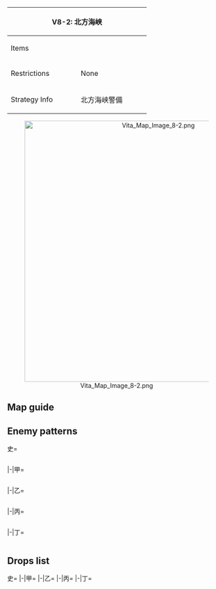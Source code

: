 {| class="article-table" style="width:100%;"
|-
! colspan="2" style="text-align:center;width:70%;" | V8-2: 北方海峡
| rowspan="3" style="text-align:center;width:30%;" | [[File:Vita Map Banner 8-2.png|400px]]
|-
! Items
| {{Ammo}}
|-
! Restrictions
| None
|-
! Strategy Info
|北方海峡警備
|北方海峡警備を実施する！<br>艦隊を展開し、北方海峡への侵入を図る敵艦隊を警戒せよ！
|}
<center>[[File:Vita Map Image 8-2.png|600px]]</center>
==Map guide==
{{Map/Branching
|id = V8-2
|0 -> D, F = * Random 50%/50% chance
|H/resource -> E,G = *Having any CV(B) or (F)BB(V) in the fleet '''FORCES''' routing to G.
*Meet any of the following requirements to route to E :
**CL is Fleet flagship and DD ≧ 3
**CVL + CAV + AV + LHA ≧ 2
*Else, random 50%/50% chance
|C -> E,I = *Having a CL as Fleet flagship and DD ≧ 3 in the fleet '''FORCES''' routing to I.
*Otherwise, any CV(B) or (F)BB(V) in the fleet '''FORCES''' routing to E.
*If you fail these requirements, a fleet containing any CVL, CAV, AV, or LHA '''FORCES''' routing to I.
*Else, random:
**35% chance for E
**65% chance for I
}}

==Enemy patterns==
<tabber>史=
<div class="scrollable" style="width:800px;max-height:400px;overflow:auto;">
{{Map/Nodes|name=北方深部潜水艦隊
|C
|Normal/BaseXP
|{{Formation|Line Abreast}}
|100
|534
|532
|532
|532
|-
|C
|Normal/BaseXP
|{{Formation|Echelon}}
|100
|534
|532
|532
|532
|-
|C
|Normal/BaseXP
|{{Formation|Line Abreast}}
|80
|534
|532
|532
|-
|C
|Normal/BaseXP
|{{Formation|Echelon}}
|80
|534
|532
|532
|-
}}
{{Map/Nodes|name=極北艦隊 A群
|D
|Normal/BaseXP
|{{Formation|Line Ahead}}
|130
|555
|591
|575
|575
|575
|575
|-
|D
|Normal/BaseXP
|{{Formation|Double Line}}
|130
|555
|591
|575
|575
|575
|575
|-
|D
|Normal/BaseXP
|{{Formation|Line Ahead}}
|110
|555
|591
|575
|575
|501
|501
|-
|D
|Normal/BaseXP
|{{Formation|Double Line}}
|110
|555
|591
|575
|575
|501
|501
|-
}}
{{Map/Nodes|name=極北艦隊 B群
|E
|Normal/BaseXP
|{{Formation|Line Ahead}}
|120
|555
|559
|559
|576
|575
|575
|-
|E
|Normal/BaseXP
|{{Formation|Double Line}}
|120
|555
|559
|559
|576
|575
|575
|-
|E
|Normal/BaseXP
|{{Formation|Line Ahead}}
|90
|555
|521
|521
|575
|575
|-
}}
{{Map/Nodes|name=深海重巡戦隊
|F
|Normal/BaseXP
|{{Formation|Line Ahead}}
|160
|527
|527
|555
|592
|577
|577
|-
|F
|Normal/BaseXP
|{{Formation|Double Line}}
|160
|527
|527
|555
|592
|577
|577
|-
|F
|Normal/BaseXP
|{{Formation|Double Line}}
|150
|527
|527
|555
|591
|576
|576
|-
|F
|Normal/BaseXP
|{{Formation|Double Line}}
|150
|527
|527
|555
|591
|576
|576
|-
}}
{{Map/Nodes|name=北方任務部隊
|G
|Normal/BaseXP
|{{Formation|Diamond}}
|170
|579
|527
|592
|577
|576
|576
|-
|G
|Normal/BaseXP
|{{Formation|Diamond}}
|160
|528
|527
|592
|577
|576
|576
|-
|G
|Normal/BaseXP
|{{Formation|Diamond}}
|150
|528
|527
|591
|576
|576
|576
|-
}}
{{Map/Nodes|name=北方威力偵察主力艦隊
|I
|Boss/BaseXP
|{{Formation|Line Ahead}}
|240
|567
|527
|527
|592
|576
|576
|-
|I
|Boss/BaseXP
|{{Formation|Line Ahead}}
|220
|529
|527
|527
|592
|576
|576
|-
|I
|Boss/BaseXP
|{{Formation|Line Ahead}}
|200
|529
|527
|527
|592
|575
|575
|-
}}
</div> <!-- overflow -->
|-|甲=
<div class="scrollable" style="width:800px;max-height:400px;overflow:auto;">
{{Map/Nodes|name=北方深部潜水艦隊
|C
|Normal/BaseXP
|{{Formation|Line Abreast}}
|80
|534
|532
|532
|-
|C
|Normal/BaseXP
|{{Formation|Echelon}}
|80
|534
|532
|532
|-
|C
|Normal/BaseXP
|{{Formation|Line Abreast}}
|50
|532
|532
|530
|-
|C
|Normal/BaseXP
|{{Formation|Echelon}}
|50
|532
|532
|530
|-
}}
{{Map/Nodes|name=極北艦隊 A群
|D
|Normal/BaseXP
|{{Formation|Line Ahead}}
|130
|555
|591
|575
|575
|575
|575
|-
|D
|Normal/BaseXP
|{{Formation|Double Line}}
|130
|555
|591
|575
|575
|575
|575
|-
|D
|Normal/BaseXP
|{{Formation|Line Ahead}}
|110
|555
|591
|575
|575
|501
|501
|-
|D
|Normal/BaseXP
|{{Formation|Double Line}}
|110
|555
|591
|575
|575
|501
|501
|-
|D
|Normal/BaseXP
|{{Formation|Line Ahead}}
|80
|555
|575
|501
|501
|501
|-
|D
|Normal/BaseXP
|{{Formation|Double Line}}
|80
|555
|575
|501
|501
|501
|-
}}
{{Map/Nodes|name=極北艦隊 B群
|E
|Normal/BaseXP
|{{Formation|Line Ahead}}
|90
|555
|521
|521
|575
|575
|-
|E
|Normal/BaseXP
|{{Formation|Double Line}}
|90
|555
|521
|521
|575
|575
|-
|E
|Normal/BaseXP
|{{Formation|Line Ahead}}
|80
|555
|521
|575
|501
|501
|-
|E
|Normal/BaseXP
|{{Formation|Double Line}}
|80
|555
|521
|575
|501
|501
|-
}}
{{Map/Nodes|name=深海重巡戦隊
|F
|Normal/BaseXP
|{{Formation|Double Line}}
|150
|527
|527
|555
|591
|576
|576
|-
|F
|Normal/BaseXP
|{{Formation|Double Line}}
|140
|527
|527
|555
|591
|575
|575
|-
|F
|Normal/BaseXP
|{{Formation|Double Line}}
|120
|527
|527
|519
|575
|575
|-
|F
|Normal/BaseXP
|{{Formation|Double Line}}
|100
|527
|522
|519
|501
|501
|-
}}
{{Map/Nodes|name=北方任務部隊
|G
|Normal/BaseXP
|{{Formation|Diamond}}
|150
|528
|527
|591
|576
|576
|576
|-
|G
|Normal/BaseXP
|{{Formation|Diamond}}
|140
|528
|527
|591
|575
|575
|575
|-
|G
|Normal/BaseXP
|{{Formation|Diamond}}
|130
|528
|522
|591
|575
|501
|501
|-
}}
{{Map/Nodes|name=北方威力偵察主力艦隊
|I
|Boss/BaseXP
|{{Formation|Line Ahead}}
|200
|529
|527
|527
|592
|575
|575
|-
|I
|Boss/BaseXP
|{{Formation|Line Ahead}}
|190
|529
|527
|527
|591
|575
|575
|-
|I
|Boss/BaseXP
|{{Formation|Line Ahead}}
|160
|529
|522
|522
|520
|575
|575
|-
}}
</div> <!-- overflow -->
|-|乙=
<div class="scrollable" style="width:800px;max-height:400px;overflow:auto;">
{{Map/Nodes|name=北方深部潜水艦隊
|C
|Normal/BaseXP
|{{Formation|Line Abreast}}
|50
|532
|532
|530
|-
|C
|Normal/BaseXP
|{{Formation|Echelon}}
|50
|532
|532
|530
|-
|C
|Normal/BaseXP
|{{Formation|Echelon}}
|40
|532
|530
|530
|-
|C
|Normal/BaseXP
|{{Formation|Echelon}}
|30
|532
|530
|-
}}
{{Map/Nodes|name=極北艦隊 A群
|D
|Normal/BaseXP
|{{Formation|Line Ahead}}
|80
|555
|575
|501
|501
|501
|-
|D
|Normal/BaseXP
|{{Formation|Double Line}}
|80
|555
|575
|501
|501
|501
|-
|D
|Normal/BaseXP
|{{Formation|Line Ahead}}
|70
|519
|575
|501
|501
|-
|D
|Normal/BaseXP
|{{Formation|Double Line}}
|70
|519
|575
|501
|501
|-
}}
{{Map/Nodes|name=極北艦隊 B群
|E
|Normal/BaseXP
|{{Formation|Line Ahead}}
|80
|555
|521
|575
|501
|501
|-
|E
|Normal/BaseXP
|{{Formation|Double Line}}
|80
|555
|521
|575
|501
|501
|-
|E
|Normal/BaseXP
|{{Formation|Line Ahead}}
|70
|518
|508
|508
|501
|501
|-
|E
|Normal/BaseXP
|{{Formation|Double Line}}
|70
|518
|508
|508
|501
|501
|-
}}
{{Map/Nodes|name=深海重巡戦隊
|F
|Normal/BaseXP
|{{Formation|Double Line}}
|100
|527
|522
|519
|501
|501
|-
|F
|Normal/BaseXP
|{{Formation|Double Line}}
|90
|522
|522
|519
|501
|501
|-
|F
|Normal/BaseXP
|{{Formation|Double Line}}
|90
|522
|522
|501
|501
|-
}}
{{Map/Nodes|name=北方任務部隊
|G
|Normal/BaseXP
|{{Formation|Diamond}}
|130
|528
|522
|591
|575
|501
|501
|-
|G
|Normal/BaseXP
|{{Formation|Diamond}}
|110
|528
|522
|575
|501
|501
|-
|G
|Normal/BaseXP
|{{Formation|Diamond}}
|100
|525
|522
|501
|501
|-
|G
|Normal/BaseXP
|{{Formation|Diamond}}
|90
|525
|509
|501
|501
|-
}}
{{Map/Nodes|name=北方威力偵察主力艦隊
|I
|Boss/BaseXP
|{{Formation|Line Ahead}}
|140
|529
|522
|522
|520
|501
|501
|-
|I
|Boss/BaseXP
|{{Formation|Line Ahead}}
|125
|529
|522
|522
|501
|501
|-
|I
|Boss/BaseXP
|{{Formation|Line Ahead}}
|115
|529
|522
|501
|501
|501
|-
}}
</div> <!-- overflow -->
|-|丙=
<div class="scrollable" style="width:800px;max-height:400px;overflow:auto;">
{{Map/Nodes|name=北方深部潜水艦隊
|C
|Normal/BaseXP
|{{Formation|Echelon}}
|40
|532
|530
|530
|-
|C
|Normal/BaseXP
|{{Formation|Echelon}}
|30
|532
|530
|-
|C
|Normal/BaseXP
|{{Formation|Echelon}}
|20
|530
|530
|-
}}
{{Map/Nodes|name=極北艦隊 A群
|D
|Normal/BaseXP
|{{Formation|Line Ahead}}
|70
|519
|575
|501
|501
|-
|D
|Normal/BaseXP
|{{Formation|Double Line}}
|70
|519
|575
|501
|501
|-
|D
|Normal/BaseXP
|{{Formation|Double Line}}
|60
|518
|501
|501
|501
|-
}}
{{Map/Nodes|name=極北艦隊 B群
|E
|Normal/BaseXP
|{{Formation|Line Ahead}}
|70
|518
|508
|508
|501
|501
|-
|E
|Normal/BaseXP
|{{Formation|Double Line}}
|70
|518
|508
|508
|501
|501
|-
|E
|Normal/BaseXP
|{{Formation|Double Line}}
|60
|505
|508
|508
|501
|501
|-
}}
{{Map/Nodes|name=深海重巡戦隊
|F
|Normal/BaseXP
|{{Formation|Double Line}}
|90
|522
|522
|501
|501
|-
|F
|Normal/BaseXP
|{{Formation|Double Line}}
|80
|509
|509
|501
|501
|-
}}
{{Map/Nodes|name=北方任務部隊
|G
|Normal/BaseXP
|{{Formation|Diamond}}
|100
|525
|522
|501
|501
|-
|G
|Normal/BaseXP
|{{Formation|Diamond}}
|90
|525
|509
|501
|501
|-
|G
|Normal/BaseXP
|{{Formation|Diamond}}
|80
|512
|509
|501
|501
|-
}}
{{Map/Nodes|name=北方威力偵察主力艦隊
|I
|Boss/BaseXP
|{{Formation|Line Ahead}}
|125
|529
|522
|522
|501
|501
|-
|I
|Boss/BaseXP
|{{Formation|Line Ahead}}
|115
|529
|522
|501
|501
|501
|-
|I
|Boss/BaseXP
|{{Formation|Line Ahead}}
|100
|524
|509
|501
|501
|-
}}
</div> <!-- overflow -->
|-|丁=
<div class="scrollable" style="width:800px;max-height:400px;overflow:auto;">
{{Map/Nodes|name=北方深部潜水艦隊
|C
|Normal/BaseXP
|{{Formation|Echelon}}
|30
|532
|530
|-
|C
|Normal/BaseXP
|{{Formation|Echelon}}
|20
|530
|530
|-
}}
{{Map/Nodes|name=極北艦隊 A群
|D
|Normal/BaseXP
|{{Formation|Double Line}}
|70
|519
|575
|501
|501
|-
|D
|Normal/BaseXP
|{{Formation|Double Line}}
|60
|518
|501
|501
|501
|-
}}
{{Map/Nodes|name=極北艦隊 B群
|E
|Normal/BaseXP
|{{Formation|Double Line}}
|70
|518
|508
|508
|501
|501
|-
|E
|Normal/BaseXP
|{{Formation|Double Line}}
|60
|505
|508
|508
|501
|501
|-
}}
{{Map/Nodes|name=深海重巡戦隊
|F
|Normal/BaseXP
|{{Formation|Double Line}}
|80
|509
|509
|501
|501
|-
}}
{{Map/Nodes|name=北方任務部隊
|G
|Normal/BaseXP
|{{Formation|Diamond}}
|80
|512
|509
|501
|501
|-
}}
{{Map/Nodes|name=北方威力偵察主力艦隊
|I
|Boss/BaseXP
|{{Formation|Line Ahead}}
|100
|524
|509
|501
|501
|-
}}
</div> <!-- overflow -->
</tabber>

==Drops list==
<tabber>史=
{{Map/Drops
|regular = true
|no_legend = true
|filter_button = true
|nodes =  C, D, E, F, G, I
|boss = I
|{{ShipFrom|22}} : F, G, I
|{{ShipFrom|100}} : F, G, I
|{{ShipFrom|101}} : F, G, I
|{{ShipFrom|38}} : F, G, I
|{{ShipFrom|40}} : D, F, G, I
|{{ShipFrom|41}} : D, F, G, I
|{{ShipFrom|49}} : F, G, I
|{{ShipFrom|18}} : C, D, E, F, G, I
|{{ShipFrom|9}} : F, G, I
|{{ShipFrom|13}} : F, G, I
|{{ShipFrom|34}} : F, G, I
|{{ShipFrom|35}} : F, G, I
|{{ShipFrom|36}} : F, G, I
|{{ShipFrom|37}} : F, G, I
|{{ShipFrom|15}} : D, E, F, G, I
|{{ShipFrom|16}} : D, E, F, G, I
|{{ShipFrom|10}} : D, E, F, G, I
|{{ShipFrom|32}} : D, E, F, G, I
|{{ShipFrom|11}} : D, E, F, G, I
|{{ShipFrom|12}} : D, E, F, G, I
|{{ShipFrom|33}} : D, E, F, G, I
|{{ShipFrom|14}} : D, E, F, G, I
|{{ShipFrom|163}} : I
|{{ShipFrom|114}} : I
|{{ShipFrom|63}} : I
|{{ShipFrom|64}} : I
}}
|-|甲=
{{Map/Drops
|regular = true
|no_legend = true
|filter_button = true
|nodes =  C, D, E, F, G, I
|boss = I
|{{ShipFrom|22}} : F, G, I
|{{ShipFrom|100}} : F, G, I
|{{ShipFrom|101}} : F, G, I
|{{ShipFrom|38}} : F, G, I
|{{ShipFrom|40}} : D, E, F, G, I
|{{ShipFrom|41}} : D, E, F, G, I
|{{ShipFrom|49}} : F, G, I
|{{ShipFrom|18}} : C, D, E, F, G, I
|{{ShipFrom|9}} : F, G, I
|{{ShipFrom|13}} : F, G, I
|{{ShipFrom|34}} : F, G, I
|{{ShipFrom|35}} : F, G, I
|{{ShipFrom|36}} : F, G, I
|{{ShipFrom|37}} : F, G, I
|{{ShipFrom|15}} : D, E, F, G, I
|{{ShipFrom|16}} : D, E, F, G, I
|{{ShipFrom|10}} : D, E, F, G, I
|{{ShipFrom|32}} : D, E, F, G, I
|{{ShipFrom|11}} : C, D, E, F, G, I
|{{ShipFrom|12}} : C, D, E, F, G, I
|{{ShipFrom|33}} : C, D, E, F, G, I
|{{ShipFrom|14}} : C, D, E, F, G, I
|{{ShipFrom|114}} : I
|{{ShipFrom|63}} : I
|{{ShipFrom|64}} : I
}}
|-|乙=
{{Map/Drops
|regular = true
|no_legend = true
|filter_button = true
|nodes =  C, D, E, F, G, I
|boss = I
|{{ShipFrom|22}} : G, I
|{{ShipFrom|100}} : F, G, I
|{{ShipFrom|101}} : F, G, I
|{{ShipFrom|38}} : F, G, I
|{{ShipFrom|40}} : D, E, F, G, I
|{{ShipFrom|41}} : D, E, F, G, I
|{{ShipFrom|49}} : F, G, I
|{{ShipFrom|18}} : C, D, E, F, G, I
|{{ShipFrom|9}} : F, G, I
|{{ShipFrom|13}} : F, G, I
|{{ShipFrom|34}} : F, G, I
|{{ShipFrom|35}} : F, G, I
|{{ShipFrom|36}} : F, G, I
|{{ShipFrom|37}} : F, G, I
|{{ShipFrom|15}} : C, D, E, F, G, I
|{{ShipFrom|16}} : C, D, E, F, G, I
|{{ShipFrom|10}} : C, D, E, F, G, I
|{{ShipFrom|32}} : C, D, E, F, G, I
|{{ShipFrom|11}} : C, D, E, F, G, I
|{{ShipFrom|12}} : C, D, E, F, G, I
|{{ShipFrom|33}} : C, D, E, F, G, I
|{{ShipFrom|14}} : C, D, E, F, G, I
|{{ShipFrom|114}} : I
|{{ShipFrom|63}} : I
|{{ShipFrom|64}} : I
}}
|-|丙=
{{Map/Drops
|regular = true
|no_legend = true
|filter_button = true
|nodes =  C, D, E, F, G, I
|boss = I
|{{ShipFrom|22}} : I
|{{ShipFrom|100}} : G, I
|{{ShipFrom|101}} : G, I
|{{ShipFrom|38}} : F, G, I
|{{ShipFrom|40}} : C, D, E, F, G, I
|{{ShipFrom|41}} : C, D, E, F, G, I
|{{ShipFrom|49}} : F, G, I
|{{ShipFrom|18}} : C, D, E, F, G, I
|{{ShipFrom|9}} : F, G, I
|{{ShipFrom|13}} : F, G, I
|{{ShipFrom|34}} : F, G, I
|{{ShipFrom|35}} : F, G, I
|{{ShipFrom|36}} : F, G, I
|{{ShipFrom|37}} : F, G, I
|{{ShipFrom|15}} : C, D, E, F, G, I
|{{ShipFrom|16}} : C, D, E, F, G, I
|{{ShipFrom|10}} : C, D, E, F, G, I
|{{ShipFrom|32}} : C, D, E, F, G, I
|{{ShipFrom|11}} : C, D, E, F, G, I
|{{ShipFrom|12}} : C, D, E, F, G, I
|{{ShipFrom|33}} : C, D, E, F, G, I
|{{ShipFrom|14}} : C, D, E, F, G, I
|{{ShipFrom|63}} : I
|{{ShipFrom|64}} : I
}}
|-|丁=
{{Map/Drops
|regular = true
|no_legend = true
|filter_button = true
|nodes =  C, D, E, F, G, I
|boss = I
|{{ShipFrom|22}} : I
|{{ShipFrom|100}} : I
|{{ShipFrom|101}} : I
|{{ShipFrom|38}} : F, G, I
|{{ShipFrom|40}} : C, D, E, F, G, I
|{{ShipFrom|41}} : C, D, E, F, G, I
|{{ShipFrom|49}} : F, G, I
|{{ShipFrom|18}} : C, D, E, F, G, I
|{{ShipFrom|9}} : F, G, I
|{{ShipFrom|13}} : F, G, I
|{{ShipFrom|34}} : F, G, I
|{{ShipFrom|35}} : F, G, I
|{{ShipFrom|36}} : F, G, I
|{{ShipFrom|37}} : F, G, I
|{{ShipFrom|15}} : C, D, E, F, G, I
|{{ShipFrom|16}} : C, D, E, F, G, I
|{{ShipFrom|10}} : C, D, E, F, G, I
|{{ShipFrom|32}} : C, D, E, F, G, I
|{{ShipFrom|11}} : C, D, E, F, G, I
|{{ShipFrom|12}} : C, D, E, F, G, I
|{{ShipFrom|33}} : C, D, E, F, G, I
|{{ShipFrom|14}} : C, D, E, F, G, I
|{{ShipFrom|64}} : I
}}
</tabber>